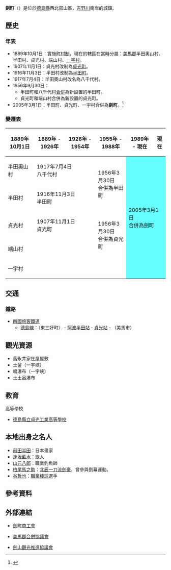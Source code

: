 {{日本町村
| 自治體名=劍
| 町村=町
| 圖像=[[File:神宮寺本堂.jpg|240px]]
| 圖像說明=[[神宮寺_(劍町)|神宮寺]]（[[新四國曼荼羅靈場|新四國曼荼羅靈場]]第69號札所）
| 町村章=[[File:Tsurugi_Tokushima_chapter.JPG|100px]]
| 日文原名=つるぎ町
| 平假名=つるぎちょう
| 羅馬字拼音=Tsurugi-chō
| 都道府縣=德島縣
| 支廳=
| 郡=美馬郡
| 編號=36468-1
| 面積=194.8
| 邊界未定=
| 人口=9,751
| 統計時間=2013年7月1日
| 自治體=[[美馬市|美馬市]]、[[三好市_(德島縣)|三好市]]、[[東三好町|東三好町]]
| 樹=[[朴樹|朴樹]]
| 花=[[水仙|水仙]]
| 鳥=[[赤腹山雀|赤腹山雀]]
| 其他象徵物=
| 其他象徵=
| 首長=兼西茂
| 卸任日期= 2013年4月9日
| 郵遞區號=779-4195
| 所在地=美馬郡劍町貞光字東浦1-3
| 電話號碼=883-62-3111
| 外部連結=http://www.town.tokushima-tsurugi.lg.jp/
| 經度=
| 緯度=
| 地圖=[[File:Tsurugi_in_Tokushima_Prefecture_Ja.svg|250px]]
| 註記=人口：[http://www.town.tokushima-tsurugi.lg.jp/ 劍町官方網頁]
}}
'''劍町'''（{{jpn|j=つるぎ町|hg=つるぎちょう|rm=Tsurugi chō|f=y}}）是位於[[德島縣|德島縣]]西北部山區，[[吉野川|吉野川]]南岸的城鎮。

==歷史==
===年表===
* 1889年10月1日：實施[[町村制|町村制]]，現在的轄區在當時分屬：[[美馬郡|美馬郡]]半田奧山村、半田村、貞光村、端山村、[[一宇村|一宇村]]。
* 1907年11月1日：貞光村改制為[[貞光町|貞光町]]。
* 1916年11月3日：半田村改制為[[半田町_(德島縣)|半田町]]。
* 1917年7月4日：半田奧山村改名為八千代村。
* 1956年9月30日：
** 半田町和八千代村[[市町村合併|合併]]為新設置的半田町。
** 貞光町和端山村合併為新設置的貞光町。
* 2005年3月1日：半田町、貞光町、一宇村合併為'''劍町'''。<ref>{{cite web| title=つるぎ町の紹介| url=http://www.town.tokushima-tsurugi.lg.jp/index_oitati.html| publisher=劍町公所| accessdate=2013-01-14| language=ja| deadurl=yes| archiveurl=https://web.archive.org/web/20130503151510/http://www.town.tokushima-tsurugi.lg.jp/index_oitati.html| archivedate=2013-05-03}}</ref>

===變遷表===
{| class="wikitable" style="font-size:x-small"
! 1889年10月1日
! 1889年 - 1926年
! 1926年 - 1954年
! 1955年 - 1988年
! 1989年 - 現在
 !現在
|-
| 半田奧山村
| colspan=2 | 1917年7月4日<br>八千代村
| rowspan=2 | 1956年3月30日<br>合併為半田町
| rowspan=5 colspan=2 style="background-color:#6ff;" | 2005年3月1日<br>合併為劍町
|-
| 半田村
| colspan=2 | 1916年11月3日<br>半田町
|-
| 貞光村
| colspan=2 | 1907年11月1日<br>貞光町
| rowspan=2 | 1956年3月30日<br>合併為貞光町
|-
| colspan=3 | 端山村
|-
| colspan=4 | 一宇村
|}

==交通==
===鐵路===
* [[四國旅客鐵道|四國旅客鐵道]]
** [[德島線|德島線]]：（東三好町） - [[阿波半田站|阿波半田站]] - [[貞光站|貞光站]] - （美馬市）

==觀光資源==
* 舊永井家庄屋屋敷
* 土釜（一宇峽）
* 鳴瀑布（一宇峽）
* 土土呂瀑布

==教育==
; 高等學校
* [[德島縣立貞光工業高等學校|德島縣立貞光工業高等學校]]

==本地出身之名人==
* [[前田半田|前田半田]]：日本畫家
* [[逢坂藍水|逢坂藍水]]：[[歌人|歌人]]
* [[山元八郎|山元八郎]]：職業釣魚師
* [[柏尾馬之助|柏尾馬之助]]：[[北辰一刀流|北辰一刀流]][[劍豪|劍豪]]，曾參與倒幕運動。
* [[谷哲也|谷哲也]]：[[職業棒球|職業棒球]]選手

==參考資料==
{{reflist}}

==外部連結==
{{commonscat|Tsurugi, Tokushima}}
* {{Ja}} [http://www.shokokai.or.jp/tsurugi/ 劍町商工會]{{Wayback|url=http://www.shokokai.or.jp/tsurugi/ |date=20130106024622 }}
* {{Ja}} [https://web.archive.org/web/20130106083021/http://www.town.tokushima-tsurugi.lg.jp/gappei/index.htm 美馬郡合併協議會]
* {{Ja}} [http://www.turugisan.com/ 劍山觀光推進協議會]{{Wayback|url=http://www.turugisan.com/ |date=20121230045018 }}

{{德島縣}}{{Authority control}}
